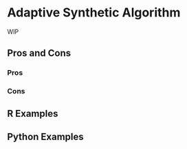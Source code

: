 # Adaptive Synthetic Algorithm {#sec-imbalenced-adasyn}

WIP

## Pros and Cons

### Pros

### Cons

## R Examples

## Python Examples

